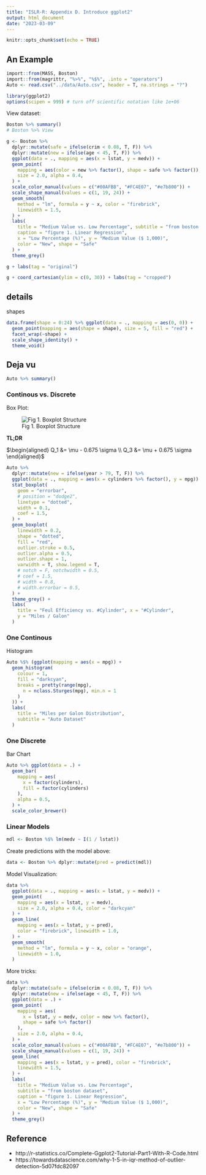```yaml
---
title: "ISLR-R: Appendix D. Introduce ggplot2"
output: html_document
date: "2023-03-09"
---
```


```r
knitr::opts_chunk$set(echo = TRUE)
```

## An Example

```r
import::from(MASS, Boston)
import::from(magrittr, "%>%", "%$%", .into = "operators")
Auto <- read.csv("../data/Auto.csv", header = T, na.strings = "?")

library(ggplot2)
options(scipen = 999) # turn off scientific notation like 1e+06
```

View dataset:

```r
Boston %>% summary()
# Boston %>% View
```


```r
g <- Boston %>%
  dplyr::mutate(safe = ifelse(crim < 0.08, T, F)) %>%
  dplyr::mutate(new = ifelse(age < 45, T, F)) %>%
  ggplot(data = ., mapping = aes(x = lstat, y = medv)) +
  geom_point(
    mapping = aes(color = new %>% factor(), shape = safe %>% factor()),
    size = 2.0, alpha = 0.4,
  ) +
  scale_color_manual(values = c("#00AFBB", "#FC4E07", "#e7b800")) +
  scale_shape_manual(values = c(1, 19, 24)) +
  geom_smooth(
    method = "lm", formula = y ~ x, color = "firebrick",
    linewidth = 1.5,
  ) +
  labs(
    title = "Medium Value vs. Low Percentage", subtitle = "from boston dataset",
    caption = "figure 1. Linear Regression",
    x = "Low Percentage (%)", y = "Medium Value ($ 1,000)",
    color = "New", shape = "Safe"
  ) +
  theme_grey()

g + labs(tag = "original")

g + coord_cartesian(ylim = c(0, 30)) + labs(tag = "cropped")
```

## details

shapes

```r
data.frame(shape = 0:24) %>% ggplot(data = ., mapping = aes(0, 0)) +
  geom_point(mapping = aes(shape = shape), size = 5, fill = "red") +
  facet_wrap(~shape) +
  scale_shape_identity() +
  theme_void()
```

## Deja vu

```r
Auto %>% summary()
```

### Continous vs. Discrete

Box Plot:

![Fig 1. Boxplot Structure](static/images/boxplot.png)

**TL;DR**

$\begin{aligned}
Q_1 &= \mu - 0.675 \sigma
\\
Q_3 &= \mu + 0.675 \sigma
\end{aligned}$

```r
Auto %>%
  dplyr::mutate(new = ifelse(year > 79, T, F)) %>%
  ggplot(data = ., mapping = aes(x = cylinders %>% factor(), y = mpg)) +
  stat_boxplot(
    geom = "errorbar",
    # position = "dodge2",
    linetype = "dotted",
    width = 0.1,
    coef = 1.5,
  ) +
  geom_boxplot(
    linewidth = 0.2,
    shape = "dotted",
    fill = "red",
    outlier.stroke = 0.5,
    outlier.alpha = 0.5,
    outlier.shape = 1,
    varwidth = T, show.legend = T,
    # notch = F, notchwidth = 0.5,
    # coef = 1.5,
    # width = 0.8,
    # width.errorbar = 0.5,
  ) +
  theme_grey() +
  labs(
    title = "Feul Efficiency vs. #Cylinder", x = "#Cylinder",
    y = "Miles / Galon"
  )
```

### One Continous

Histogram

```r
Auto %$% (ggplot(mapping = aes(x = mpg)) +
  geom_histogram(
    colour = 1,
    fill = "darkcyan",
    breaks = pretty(range(mpg),
      n = nclass.Sturges(mpg), min.n = 1
    )
  )) +
  labs(
    title = "Miles per Galon Distribution",
    subtitle = "Auto Dataset"
  )
```

### One Discrete

Bar Chart

```r
Auto %>% ggplot(data = .) +
  geom_bar(
    mapping = aes(
      x = factor(cylinders),
      fill = factor(cylinders)
    ),
    alpha = 0.5,
  ) +
  scale_color_brewer()
```

### Linear Models

```r
mdl <- Boston %$% lm(medv ~ I(1 / lstat))
```

Create predictions with the model above:

```r
data <- Boston %>% dplyr::mutate(pred = predict(mdl))
```

Model Visualization:

```r
data %>%
  ggplot(data = ., mapping = aes(x = lstat, y = medv)) +
  geom_point(
    mapping = aes(x = lstat, y = medv),
    size = 2.0, alpha = 0.4, color = "darkcyan"
  ) +
  geom_line(
    mapping = aes(x = lstat, y = pred),
    color = "firebrick", linewidth = 1.0,
  ) +
  geom_smooth(
    method = "lm", formula = y ~ x, color = "orange",
    linewidth = 1.0,
  )
```

More tricks:

```r
data %>%
  dplyr::mutate(safe = ifelse(crim < 0.08, T, F)) %>%
  dplyr::mutate(new = ifelse(age < 45, T, F)) %>%
  ggplot(data = .) +
  geom_point(
    mapping = aes(
      x = lstat, y = medv, color = new %>% factor(),
      shape = safe %>% factor()
    ),
    size = 2.0, alpha = 0.4,
  ) +
  scale_color_manual(values = c("#00AFBB", "#FC4E07", "#e7b800")) +
  scale_shape_manual(values = c(1, 19, 24)) +
  geom_line(
    mapping = aes(x = lstat, y = pred), color = "firebrick",
    linewidth = 1.5,
  ) +
  labs(
    title = "Medium Value vs. Low Percentage",
    subtitle = "from boston dataset",
    caption = "figure 1. Linear Regression",
    x = "Low Percentage (%)", y = "Medium Value ($ 1,000)",
    color = "New", shape = "Safe"
  ) +
  theme_grey()
```

## Reference

- http://r-statistics.co/Complete-Ggplot2-Tutorial-Part1-With-R-Code.html
- https://towardsdatascience.com/why-1-5-in-iqr-method-of-outlier-detection-5d07fdc82097
